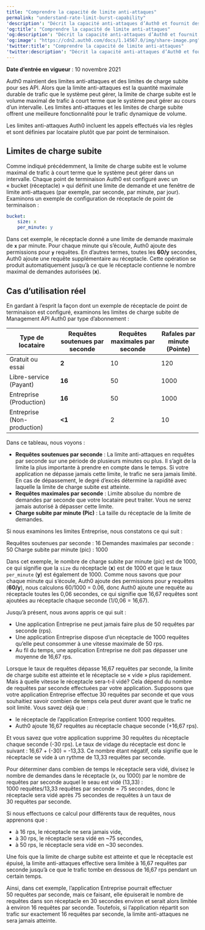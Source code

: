 ```yaml
---
title: "Comprendre la capacité de limite anti-attaques"
permalink: "understand-rate-limit-burst-capability"
'description': "Décrit la capacité anti-attaques d’Auth0 et fournit des exemples de calculs de limite anti-attaques."
'og:title': "Comprendre la capacité de limite anti-attaques"
'og:description': "Décrit la capacité anti-attaques d’Auth0 et fournit des exemples de calculs de limite anti-attaques."
'og:image': "https://cdn2.auth0.com/docs/1.14567.0/img/share-image.png"
'twitter:title': "Comprendre la capacité de limite anti-attaques"
'twitter:description': "Décrit la capacité anti-attaques d’Auth0 et fournit des exemples de calculs de limite anti-attaques."
---
```


**Date d’entrée en vigueur** : 10 novembre 2021

Auth0 maintient des limites anti-attaques et des limites de charge subite pour ses API. Alors que la limite anti-attaques est la quantité maximale durable de trafic que le système peut gérer, la limite de charge subite est le volume maximal de trafic à court terme que le système peut gérer au cours d’un intervalle. Les limites anti-attaques et les limites de charge subite offrent une meilleure fonctionnalité pour le trafic dynamique de volume.

Les limites anti-attaques Auth0 incluent les appels effectués via les règles et sont définies par locataire plutôt que par point de terminaison.

## Limites de charge subite

Comme indiqué précédemment, la limite de charge subite est le volume maximal de trafic à court terme que le système peut gérer dans un intervalle. Chaque point de terminaison Auth0 est configuré avec un « bucket (réceptacle) » qui définit une limite de demande et une fenêtre de limite anti-attaques (par exemple, par seconde, par minute, par jour). Examinons un exemple de configuration de réceptacle de point de terminaison :

```yaml lines
bucket:
    size: x
    per_minute: y
```

Dans cet exemple, le réceptacle donné a une limite de demande maximale de **`x`** par minute. Pour chaque minute qui s’écoule, Auth0 ajoute des permissions pour **`y`** requêtes. En d’autres termes, toutes les **60/y** secondes, Auth0 ajoute une requête supplémentaire au réceptacle. Cette opération se produit automatiquement jusqu’à ce que le réceptacle contienne le nombre maximal de demandes autorisées (**x**).

## Cas d’utilisation réel

En gardant à l’esprit la façon dont un exemple de réceptacle de point de terminaison est configuré, examinons les limites de charge subite de <Tooltip href="/docs/docs/fr-ca/glossary?term=management-api" tip="Management API
Un produit permettant aux clients d’effectuer des tâches administratives." cta="Voir le glossaire">Management API</Tooltip> Auth0 par type d’abonnement :

<table class="table"><thead>
<tr>
<th>Type de locataire</th>
<th>Requêtes soutenues par seconde</th>
<th>Requêtes maximales par seconde</th>
<th>Rafales par minute (Pointe)</th>
</tr>
</thead>
<tbody>
<tr>
<td>Gratuit ou essai</td>
<td><strong>2</strong></td>
<td>10</td>
<td>120</td>
</tr>
<tr>
<td>Libre-service (Payant)</td>
<td><strong>16</strong></td>
<td>50</td>
<td>1000</td>
</tr>
<tr>
<td>Entreprise (Production)</td>
<td><strong>16</strong></td>
<td>50</td>
<td>1000</td>
</tr>
<tr>
<td>Entreprise (Non-production)</td>
<td><strong>&lt;1</strong></td>
<td>2</td>
<td>10</td>
</tr>
</tbody>
</table>

Dans ce tableau, nous voyons :

* **Requêtes soutenues par seconde** : La limite anti-attaques en requêtes par seconde sur une période de plusieurs minutes ou plus. Il s’agit de la limite la plus importante à prendre en compte dans le temps. Si votre application ne dépasse jamais cette limite, le trafic ne sera jamais limité. En cas de dépassement, le degré d’excès détermine la rapidité avec laquelle la limite de charge subite est atteinte.
* **Requêtes maximales par seconde** : Limite absolue du nombre de demandes par seconde que votre locataire peut traiter. Vous ne serez jamais autorisé à dépasser cette limite.
* **Charge subite par minute (Pic)** : La taille du réceptacle de la limite de demandes.

Si nous examinons les limites Entreprise, nous constatons ce qui suit :

Requêtes soutenues par seconde : 16
Demandes maximales par seconde : 50
Charge subite par minute (pic) : 1000

Dans cet exemple, le nombre de charge subite par minute (pic) est de 1000, ce qui signifie que la `size` du réceptacle (**x**) est de 1000 et que le taux `per_minute` (**y**) est également de 1000. Comme nous savons que pour chaque minute qui s’écoule, Auth0 ajoute des permissions pour **`y`** requêtes (**60/y**), nous calculons 60/1000 = 0.06, donc Auth0 ajoute une requête au réceptacle toutes les 0,06 secondes, ce qui signifie que 16,67 requêtes sont ajoutées au réceptacle chaque seconde (1/0,06 = 16,67).

Jusqu’à présent, nous avons appris ce qui suit :

* Une application Entreprise ne peut jamais faire plus de 50 requêtes par seconde (rps).
* Une application Entreprise dispose d’un réceptacle de 1000 requêtes qu’elle peut consommer à une vitesse maximale de 50 rps.
* Au fil du temps, une application Entreprise ne doit pas dépasser une moyenne de 16,67 rps.

Lorsque le taux de requêtes dépasse 16,67 requêtes par seconde, la limite de charge subite est atteinte et le réceptacle se « vide » plus rapidement. Mais à quelle vitesse le réceptacle sera-t-il vidé? Cela dépend du nombre de requêtes par seconde effectuées par votre application.
Supposons que votre application Entreprise effectue 30 requêtes par seconde et que vous souhaitiez savoir combien de temps cela peut durer avant que le trafic ne soit limité. Vous savez déjà que :

* le réceptacle de l’application Entreprise contient 1000 requêtes.
* Auth0 ajoute 16,67 requêtes au réceptacle chaque seconde (+16,67 rps).

Et vous savez que votre application supprime 30 requêtes du réceptacle chaque seconde (-30 rps). Le taux de vidage du réceptacle est donc le suivant : 16,67 + (-30) = -13,33. Ce nombre étant négatif, cela signifie que le réceptacle se vide à un rythme de 13,33 requêtes par seconde.

Pour déterminer dans combien de temps le réceptacle sera vidé, divisez le nombre de demandes dans le réceptacle (x, ou 1000) par le nombre de requêtes par seconde auquel le seau est vidé (13,33) : 1000 requêtes/13,33 requêtes par seconde = 75 secondes, donc le réceptacle sera vidé après 75 secondes de requêtes à un taux de 30 requêtes par seconde.

Si nous effectuons ce calcul pour différents taux de requêtes, nous apprenons que :

* à 16 rps, le réceptacle ne sera jamais vide,
* à 30 rps, le réceptacle sera vidé en ~75 secondes,
* à 50 rps, le réceptacle sera vidé en ~30 secondes.

Une fois que la limite de charge subite est atteinte et que le réceptacle est épuisé, la limite anti-attaques effective sera limitée à 16,67 requêtes par seconde jusqu’à ce que le trafic tombe en dessous de 16,67 rps pendant un certain temps.

Ainsi, dans cet exemple, l’application Entreprise pourrait effectuer 50 requêtes par seconde, mais ce faisant, elle épuiserait le nombre de requêtes dans son réceptacle en 30 secondes environ et serait alors limitée à environ 16 requêtes par seconde. Toutefois, si l’application répartit son trafic sur exactement 16 requêtes par seconde, la limite anti-attaques ne sera jamais atteinte.